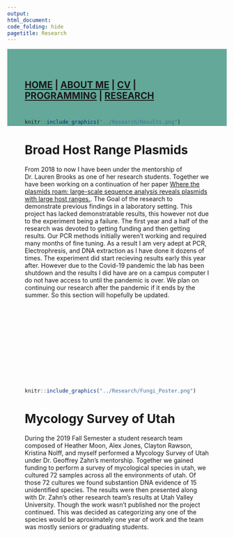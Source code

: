 ```yaml
---
output: 
html_document:
code_folding: hide
pagetitle: Research
---
```

<style type="text/css">
.main-container {
  max-width: 1800px;
  margin-left: auto;
  margin-right: auto;
}
</style>

<style>
div.blue { background-color:#63a898; border-radius: 5px; padding: 20px;}
</style>
<div class = "blue">



<style>
div.blue { background-color:#63a898; border-radius: 0px; padding: 20px;}
</style>
<div class = "blue">


## [HOME](http://MurderousPolyhedron.github.io/) | [ABOUT ME](http://MurderousPolyhedron.github.io/About_Me/) | [CV](http://MurderousPolyhedron.github.io/CV/) | [PROGRAMMING](http://MurderousPolyhedron.github.io/Programming/) | [RESEARCH](http://MurderousPolyhedron.github.io/Research/) 


<div style= "float:right;position: relative;top:10px">
```r
knitr::include_graphics("../Research/Results.png")
```

# Broad Host Range Plasmids

From 2018 to now I have been under the mentorship of Dr. Lauren Brooks as one of her research students. Together we have been working on a continuation of her paper [Where the plasmids roam: large-scale sequence analysis reveals plasmids with large host ranges.](https://www.ncbi.nlm.nih.gov/pmc/articles/PMC6412061/). The Goal of the research to demonstrate previous findings in a laboratory setting. This project has lacked demonstratable results, this however not due to the experiment being a failure. The first year and a half of the research was devoted to getting funding and then getting results. Our PCR methods initially weren't working and required many months of fine tuning. As a result I am very adept at PCR, Electrophresis, and DNA extraction as I have done it dozens of times. The experiment did start recieving results early this year after. However due to the Covid-19 pandemic the lab has been shutdown and the results I did have are on a campus computer I do not have access to until the pandemic is over. We plan on continuing our research after the pandemic if it ends by the summer. So this section will hopefully be updated.

<br><br><br><br><br><br><br><br><br>

<div style= "float:right;position: relative;top:10px">
```r
knitr::include_graphics("../Research/Fungi_Poster.png")
```

# Mycology Survey of Utah

During the 2019 Fall Semester a student research team composed of Heather Moon, Alex Jones, Clayton Rawson, Kristina Nolff, and myself performed a Mycology Survey of Utah under Dr. Geoffrey Zahn's mentorship. Together we gained funding to perform a survey of mycological species in utah, we cultured 72 samples across all the environments of utah. Of those 72 cultures we found substantion DNA evidence of 15 unidentified species. The results were then presented along with Dr. Zahn's other research team's results at Utah Valley University. Though the work wasn't published nor the project continued. This was decided as categorizing any one of the species would be aproximately one year of work and the team was mostly seniors or graduating students.

<br><br><br><br><br><br><br><br><br>
<br><br><br><br><br><br><br><br><br>
<br><br><br><br><br><br><br><br><br>


